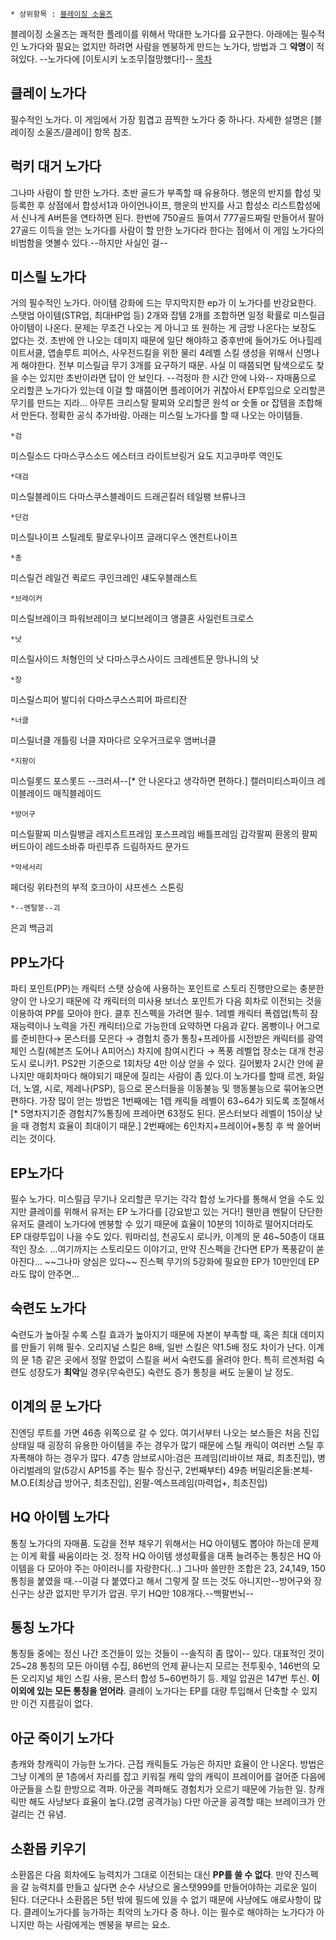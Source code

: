  * 상위항목 : [[블레이징 소울즈]]
블레이징 소울즈는 쾌적한 플레이를 위해서 막대한 노가다를 요구한다. 아래에는 필수적인 노가다와 필요는 없지만 하려면 사람을 멘붕하게 만드는 노가다, 방법과 그 '''악명'''이 적혀있다. --노가다에 [이토시키 노조무|절망했다!]--
[[목차]]
== 클레이 노가다 ==
필수적인 노가다. 이 게임에서 가장 힘겹고 끔찍한 노가다 중 하나다.
자세한 설명은 [블레이징 소울즈/클레이] 항목 참조.
== 럭키 대거 노가다 ==
그나마 사람이 할 만한 노가다. 초반 골드가 부족할 때 유용하다. 행운의 반지를 합성 및 등록한 후 상점에서 합성서1과 아이언나이프, 행운의 반지를 사고 합성소 리스트합성에서 신나게 A버튼을 연타하면 된다. 한번에 750골드 들여서 777골드짜릴 만들어서 팔아 27골드 이득을 얻는 노가다를 사람이 할 만한 노가다라 한다는 점에서 이 게임 노가다의 비범함을 엿볼수 있다.--하지만 사실인 걸--
== 미스릴 노가다 ==
거의 필수적인 노가다. 아이템 강화에 드는 무지막지한 ep가 이 노가다를 반강요한다. 스탯업 아이템(STR업, 최대HP업 등) 2개와 잡템 2개를 조합하면 일정 확률로 미스릴급 아이템이 나온다. 문제는 무조건 나오는 게 아니고 또 원하는 게 금방 나온다는 보장도 없다는 것. 초반에 안 나오는 데미지 때문에 일단 해야하고 중후반에 들어가도 어나힐레이트서클, 앱솔루트 피어스, 사우전드킬을 위한 물리 4레벨 스킬 생성을 위해서 신명나게 해야한다. 전부 미스릴급 무기 3개를 요구하기 때문. 사실 이 때쯤되면 탐색으로도 찾을 수는 있지만 초반이라면 답이 안 보인다. --걱정마 한 시간 안에 나와--
자매품으로 오리할콘 노가다가 있는데 이걸 할 때쯤이면 플레이어가 귀찮아서 EP투입으로 오리할콘 무기를 만드는 지라... 아무튼 크리스탈 팔찌와 오리할콘 원석 or 숫돌 or 잡템을 조합해서 만든다. 정확한 공식 추가바람.
아래는 미스릴 노가다를 할 때 나오는 아이템들.
 *검
미스릴소드
다마스쿠스소드
에스터크
라이트브링거
요도 지고쿠마루
역인도
 *대검
미스릴블레이드
다마스쿠스블레이드
드래곤킬러
테일팽
브류나크
 *단검
미스릴나이프
스틸레토
팔로우나이프
글래디우스
엔천트나이프
 *총
미스릴건
레일건
퀵로드
쿠인크레인
섀도우블래스트
 *브레이커
미스릴브레이크
파워브레이크
보디브레이크
앵클혼 
사일런트크로스  
 *낫
미스릴사이드
처형인의 낫
다마스쿠스사이드
크레센트문 
망나니의 낫 
 *창
미스릴스피어
발디쉬
다마스쿠스스피어
파르티잔
 *너클
미스릴너클
개틀링 너클
쟈마다르
오우거크로우
앰버너클
 *지팡이
미스릴롯드
포스롯드
--크러셔--[* 안 나온다고 생각하면 편하다.]
캘러미티스파이크
레이블레이드
매직블레이드
 *방어구
미스릴팔찌
미스릴뱅글
레지스트프레임
포스프레임
배틀프레임
갑각팔찌
환몽의 팔찌
버드아이
레드소바쥬
마린루쥬
드림하자드
문가드
 *악세서리
페더링
위타천의 부적
호크아이
샤프센스
스톤링
 *--멘탈붕--괴
은괴 
백금괴
== PP노가다 ==
파티 포인트(PP)는 캐릭터 스탯 상승에 사용하는 포인트로 스토리 진행만으로는 충분한 양이 안 나오기 때문에 각 캐릭터의 미사용 보너스 포인트가 다음 회차로 이전되는 것을 이용하여 PP를 모아야 한다. 클후 진스펙을 가려면 필수. 1레벨 캐릭터 폭렙업(특히 잠재능력이나 노력을 가진 캐릭터)으로 가능한데 요약하면 다음과 같다. 몸빵이나 어그로를 준비한다→ 몬스터를 모은다 → 경험치 증가 통칭+프레아를 시전받은 캐릭터를 광역 체인 스킬(헤븐즈 도어나 A피어스) 차지에 참여시킨다 → 폭풍 레벨업 
장소는 대개 천공도시 로니카1.
PS2판 기준으로 1회차당 4만 이상 얻을 수 있다. 길어봤자 2시간 안에 끝나지만 매회차마다 해야되기 때문에 질리는 사람이 좀 있다.이 노가다를 할때 르겐, 화일더, 노엘, 시로, 제레나(PSP), 등으로 몬스터들을 이동불능 및 행동불능으로 묶어놓으면 편하다. 가장 많이 얻는 방법은 1번째에는 1렙 캐릭들 레벨이 63~64가 되도록 조절해서[* 5명차지기준 경험치7%통칭에 프레아면 63정도 된다. 몬스터보다 레벨이 15이상 낮을 때 경험치 효율이 최대이기 때문.] 2번째에는 6인차지+프레이어+통칭 후 싹 쓸어버리는 것이다.
== EP노가다 ==
필수 노가다. 미스릴급 무기나 오리할콘 무기는 각각 합성 노가다를 통해서 얻을 수도 있지만 클레이를 위해서 유저는 EP 노가다를 [강요받고 있는 거다!] 웬만큼 멘탈이 단단한 유저도 클레이 노가다에 멘붕할 수 있기 때문에 효율이 10분의 1이하로 떨어지더라도 EP 대량투입이 나을 수도 있다. 워마리섬, 천공도시 로니카, 이계의 문 46~50층이 대표적인 장소.
...여기까지는 스토리모드 이야기고, 만약 진스펙을 간다면 EP가 폭풍같이 쏟아진다... ~~그나마 양심은 있다~~ 진스펙 무기의 5강화에 필요한 EP가 10만인데 EP라도 많이 안주면...
== 숙련도 노가다 ==
숙련도가 높아질 수록 스킬 효과가 높아지기 때문에 자본이 부족할 때, 혹은 최대 데미지를 만들기 위해 필수. 오리지널 스킬은 8배, 일반 스킬은 약1.5배 정도 차이가 난다. 이계의 문 1층 같은 곳에서 정말 한없이 스킬을 써서 숙련도를 올려야 한다. 특히 르겐처럼 숙련도 성장도가 '''최악'''일 경우(무숙련도) 숙련도 증가 통칭을 써도 눈물이 날 정도.
== 이계의 문 노가다 ==
진엔딩 루트를 가면 46층 위쪽으로 갈 수 있다. 여기서부터 나오는 보스들은 처음 진입 상태일 때 굉장히 유용한 아이템을 주는 경우가 많기 때문에 스틸 캐릭이 여러번 스틸 후 자폭해야 하는 경우가 많다. 
47층 암브로시아:검은 프레임(리바이브 재료, 최초진입), 병아리벌레의 알(5강시 AP15를 주는 필수 장신구, 2번째부터)
49층 버밀리온들:본체-M.O.E(최상급 방어구, 최초진입), 왼팔-엑스프레임(마력업+, 최초진입)
== HQ 아이템 노가다 ==
통칭 노가다의 자매품. 도감을 전부 채우기 위해서는 HQ 아이템도 뽑아야 하는데 문제는 이게 확률 싸움이라는 것. 정작 HQ 아이템 생성확률을 대폭 늘려주는 통칭은 HQ 아이템을 다 모아야 주는 아이러니를 자랑한다(...) 그나마 쓸만한 조합은 23, 24,149, 150  통칭을 붙였을 때.--이걸 다 붙였다고 해서 그렇게 잘 뜨는 것도 아니지만--방어구와 장신구는 상관 없지만 무기가 압권. 무기 HQ만 108개다.--백팔번뇌--
== 통칭 노가다 ==
통칭들 중에는 정신 나간 조건들이 있는 것들이 --솔직히 좀 많이-- 있다. 대표적인 것이 25~28 통칭의 모든 아이템 수집, 86번의 언제 끝나는지 모르는 전투횟수, 146번의 모든 오리지널 체인 스킬 사용, 몬스터 합성 5~60번하기 등. 제일 압권은 147번 투신. '''이 이외에 있는 모든 통칭을 얻어라'''. 클레이 노가다는 EP를 대량 투입해서 단축할 수 있지만 이건 지름길이 없다.
== 아군 죽이기 노가다 ==
총캐와 창캐릭이 가능한 노가다. 근접 캐릭들도 가능은 하지만 효율이 안 나온다. 방법은 그냥 이계의 문 1층에서 자리를 잡고 키워질 캐릭 앞의 캐릭이 프레이어를 걸어준 다음에 아군들을 스킬 한방으로 격파. 아군을 격파해도 경험치가 오르기 때문에 가능한 일. 창캐릭만 해도 사냥보다 효율이 높다.(2명 공격가능) 다만 아군을 공격할 때는 브레이크가 안 걸리는 건 유념.
== 소환몹 키우기 ==
소환몹은 다음 회차에도 능력치가 그대로 이전되는 대신 '''PP를 쓸 수 없다'''. 만약 진스펙을 갈 능력치를 만들고 싶다면 순수 사냥으로 올스탯999를 만들어야하는 괴로운 일이 된다. 더군다나 소환몹은 5턴 밖에 필드에 있을 수 없기 때문에 사냥에도 애로사항이 많다. 클레이노가다를 능가하는 최악의 노가다 중 하나. 이는 필수로 해야하는 노가다가 아니지만 하는 사람에게는 멘붕을 부르는 요소.
